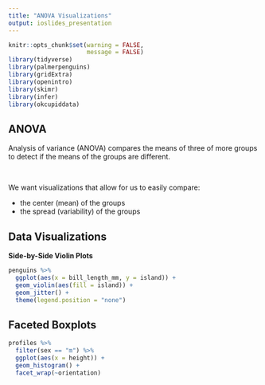 ```yaml
---
title: "ANOVA Visualizations"
output: ioslides_presentation
---
```


<style type="text/css">
slides > slide:not(.nobackground):after {
  content: '';
}
</style>

```r
knitr::opts_chunk$set(warning = FALSE, 
                      message = FALSE)
library(tidyverse) 
library(palmerpenguins)
library(gridExtra)
library(openintro)
library(skimr)
library(infer)
library(okcupiddata)
```

## ANOVA

Analysis of variance (ANOVA) compares the means of three of more groups to 
detect if the means of the groups are different.  

</br>

We want visualizations that allow for us to easily compare:  

- the center (mean) of the groups 
- the spread (variability) of the groups 


## Data Visualizations 

__Side-by-Side Violin Plots__ 

```r
penguins %>% 
  ggplot(aes(x = bill_length_mm, y = island)) + 
  geom_violin(aes(fill = island)) + 
  geom_jitter() +
  theme(legend.position = "none")
```

## Faceted Boxplots 

```r
profiles %>% 
  filter(sex == "m") %>% 
  ggplot(aes(x = height)) +
  geom_histogram() + 
  facet_wrap(~orientation)
```


